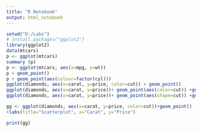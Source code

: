 ```yaml
---
title: "R Notebook"
output: html_notebook
---
```

```r

setwd("D:/Labs")
# install.packages("ggplot2")
library(ggplot2)
data(mtcars)
p <- ggplot(mtcars)
summary (p)
p <- ggplot(mtcars, aes(x=mpg, y=wt))
p + geom_point()
p + geom_point(aes(colour=factor(cyl)))
ggplot(diamonds, aes(x=carat, y=price, color=cut)) + geom_point()
ggplot(diamonds, aes(x=carat, y=price))+ geom_point(aes(color=cut)) +geom_smooth()
ggplot(diamonds, aes(x=carat, y=price))+ geom_point(aes(shape=cut)) +geom_smooth()

gg <- ggplot(diamonds, aes(x=carat, y=price, color=cut))+geom_point()
+labs(title="Scatterplot", x="Carat", y="Price")

print(gg)
```


